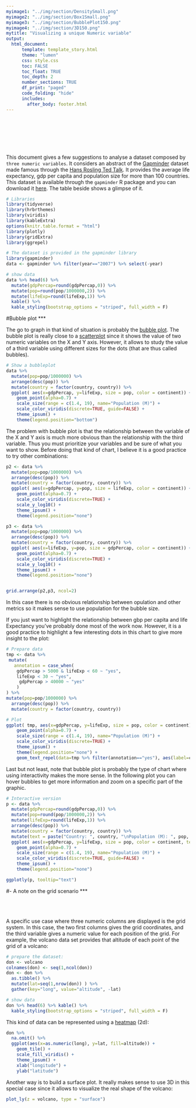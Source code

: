 ```yaml
---
myimage1: "../img/section/DensitySmall.png"
myimage2: "../img/section/Box1Small.png"
myimage3: "../img/section/BubblePlot150.png"
myimage4: "../img/section/3D150.png"
mytitle: "Visualizing a unique Numeric variable"
output:
  html_document:
      template: template_story.html
      theme: "lumen"
      css: style.css
      toc: FALSE
      toc_float: TRUE
      toc_depth: 2
      number_sections: TRUE
      df_print: "paged"
      code_folding: "hide"
      includes: 
        after_body: footer.html
---
```


<br><br>
<div class="mycontent">



<br><br><br>This document gives a few suggestions to analyse a dataset composed by `three numeric variables`. It considers an abstract of the [Gapminder](https://www.gapminder.org/data/) dataset made famous through the [Hans Rosling Ted Talk](https://www.ted.com/talks/hans_rosling_shows_the_best_stats_you_ve_ever_seen). It provides the average life expectancy, gdp per capita and population size for more than 100 countries. This dataset is available through the `gapminder` R package and you can download it [here](https://github.com/holtzy/data_to_viz/tree/master/Example_dataset). The table beside shows a glimpse of it.

```r
# Libraries
library(tidyverse)
library(hrbrthemes)
library(viridis)
library(kableExtra)
options(knitr.table.format = "html")
library(plotly)
library(gridExtra)
library(ggrepel)

# The dataset is provided in the gapminder library
library(gapminder)
data <- gapminder %>% filter(year=="2007") %>% select(-year)

# show data
data %>% head(6) %>% 
  mutate(gdpPercap=round(gdpPercap,0)) %>%
  mutate(pop=round(pop/1000000,2)) %>%
  mutate(lifeExp=round(lifeExp,1)) %>%
  kable() %>%
  kable_styling(bootstrap_options = "striped", full_width = F)
```





#Bubble plot
***

The go to graph in that kind of situation is probably the [bubble plot](). The bubble plot is really close to a [scatterplot]() since it shows the value of two numeric variables on the X and Y axis. However, it allows to study the value of a third variable using different sizes for the dots (that are thus called bubbles).

```r
# Show a bubbleplot
data %>%
  mutate(pop=pop/1000000) %>%
  arrange(desc(pop)) %>%
  mutate(country = factor(country, country)) %>%
  ggplot( aes(x=gdpPercap, y=lifeExp, size = pop, color = continent)) +
    geom_point(alpha=0.7) +
    scale_size(range = c(1.4, 19), name="Population (M)") +
    scale_color_viridis(discrete=TRUE, guide=FALSE) +
    theme_ipsum() +
    theme(legend.position="bottom")
```

The problem with bubble plot is that the relationship between the variable of the X and Y axis is much more obvious than the relationship with the third variable. Thus you must prioritize your variables and be sure of what you want to show. Before doing that kind of chart, I believe it is a good practice to try other combinations:

```r
p2 <- data %>%
  mutate(pop=pop/1000000) %>%
  arrange(desc(pop)) %>%
  mutate(country = factor(country, country)) %>%
  ggplot( aes(x=gdpPercap, y=pop, size = lifeExp, color = continent)) +
    geom_point(alpha=0.7) +
    scale_color_viridis(discrete=TRUE) +
    scale_y_log10() +
    theme_ipsum() +
    theme(legend.position="none") 

p3 <- data %>%
  mutate(pop=pop/1000000) %>%
  arrange(desc(pop)) %>%
  mutate(country = factor(country, country)) %>%
  ggplot( aes(x=lifeExp, y=pop, size = gdpPercap, color = continent)) +
    geom_point(alpha=0.7) +
    scale_color_viridis(discrete=TRUE) +
    scale_y_log10() +
    theme_ipsum() +
    theme(legend.position="none") 


grid.arrange(p2,p3, ncol=2)
```


In this case there is no obvious relationship between opulation and other metrics so it makes sense to use population for the bubble size.

If you just want to highlight the relationship between gbp per capita and life Expectancy you've probably done most of the work now. However, it is a good practice to highlight a few interesting dots in this chart to give more insight to the plot:


```r
# Prepare data
tmp <- data %>%
 mutate(
   annotation = case_when(
    gdpPercap > 5000 & lifeExp < 60 ~ "yes",
    lifeExp < 30 ~ "yes",
     gdpPercap > 40000 ~ "yes"
    )
) %>%
mutate(pop=pop/1000000) %>%
  arrange(desc(pop)) %>%
  mutate(country = factor(country, country))

# Plot
ggplot( tmp, aes(x=gdpPercap, y=lifeExp, size = pop, color = continent)) +
    geom_point(alpha=0.7) +
    scale_size(range = c(1.4, 19), name="Population (M)") +
    scale_color_viridis(discrete=TRUE) +
    theme_ipsum() +
    theme(legend.position="none") +
    geom_text_repel(data=tmp %>% filter(annotation=="yes"), aes(label=country), size=4 )

```

Last but not least, note that bubble plot is probably the type of chart where using interactivity makes the more sense. In the following plot you can hover bubbles to get more information and zoom on a specific part of the graphic.

```r
# Interactive version
p <- data %>%
  mutate(gdpPercap=round(gdpPercap,0)) %>%
  mutate(pop=round(pop/1000000,2)) %>%
  mutate(lifeExp=round(lifeExp,1)) %>%
  arrange(desc(pop)) %>%
  mutate(country = factor(country, country)) %>%
  mutate(text = paste("Country: ", country, "\nPopulation (M): ", pop, "\nLife Expectancy: ", lifeExp, "\nGdp per capita: ", gdpPercap, sep="")) %>%
  ggplot( aes(x=gdpPercap, y=lifeExp, size = pop, color = continent, text=text)) +
    geom_point(alpha=0.7) +
    scale_size(range = c(1.4, 19), name="Population (M)") +
    scale_color_viridis(discrete=TRUE, guide=FALSE) +
    theme_ipsum() +
    theme(legend.position="none")

ggplotly(p, tooltip="text")

```


#- A note on the grid scenario
***


<div class = "row">
<div class = "col-md-8">
<br><br><br>
A specific use case where three numeric columns are displayed is the grid system. In this case, the two first columns gives the grid coordinates, and the third variable gives a numeric value for each position of the grid. For example, the volcano data set provides that altitude of each point of the grid of a volcano:
</div>
<div class = "col-md-4">

```r
# prepare the dataset:
don <- volcano 
colnames(don) <- seq(1,ncol(don))
don <- don %>%
  as.tibble() %>%
  mutate(lat=seq(1,nrow(don)) ) %>%
  gather(key="long", value="altitude", -lat) 

# show data
don %>% head(6) %>% kable() %>%
  kable_styling(bootstrap_options = "striped", full_width = F)
```



</div>
</div>






This kind of data can be represented using a [heatmap]() (2d):

```r
don %>%
  na.omit() %>%
  ggplot(aes(x=as.numeric(long), y=lat, fill=altitude)) +
    geom_tile() +
    scale_fill_viridis() +
    theme_ipsum() +
    xlab("longitude") +
    ylab("latitude")
```

Another way is to build a surface plot. It really makes sense to use 3D in this special case since it allows to  visualize the real shape of the volcano:
```r
plot_ly(z = volcano, type = "surface")
```















